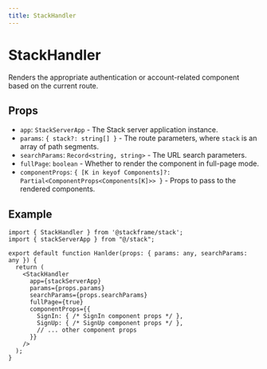 ```yaml
---
title: StackHandler
---
```


# StackHandler

Renders the appropriate authentication or account-related component based on the current route.

## Props

- `app`: `StackServerApp` - The Stack server application instance.
- `params`: `{ stack?: string[] }` - The route parameters, where `stack` is an array of path segments.
- `searchParams`: `Record<string, string>` - The URL search parameters.
- `fullPage`: `boolean` - Whether to render the component in full-page mode.
- `componentProps`: `{ [K in keyof Components]?: Partial<ComponentProps<Components[K]>> }` - Props to pass to the rendered components.

## Example

```tsx title="app/handler/[...stack].tsx"
import { StackHandler } from '@stackframe/stack';
import { stackServerApp } from "@/stack";

export default function Hanlder(props: { params: any, searchParams: any }) {
  return (
    <StackHandler
      app={stackServerApp}
      params={props.params}
      searchParams={props.searchParams}
      fullPage={true}
      componentProps={{
        SignIn: { /* SignIn component props */ },
        SignUp: { /* SignUp component props */ },
        // ... other component props
      }}
    />
  );
}
```
